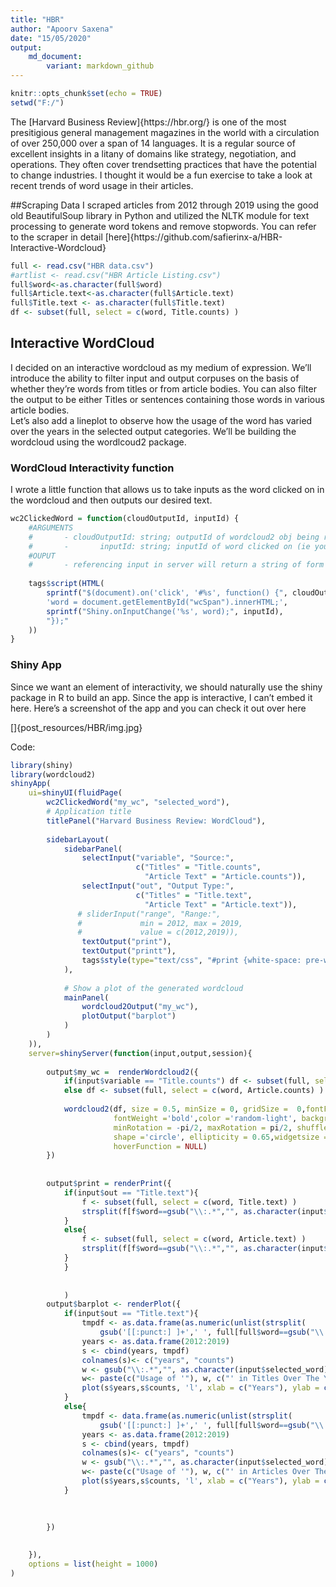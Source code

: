 ---
title: "HBR"
author: "Apoorv Saxena"
date: "15/05/2020"
output:
    md_document:
        variant: markdown_github
---

```{r setup, include=FALSE}
knitr::opts_chunk$set(echo = TRUE)
setwd("F:/")
```


The [Harvard Business Review]{https://hbr.org/} is one of the most presitigious general management magazines in the world with a circulation of over 250,000 over a span of 14 languages. It is a regular source of excellent insights in a litany of domains like strategy, negotiation, and operations. They often cover trendsetting practices that have the potential to change industries. I thought it would be a fun exercise to take a look at recent trends of word usage in their articles.

##Scraping Data
I scraped articles from 2012 through 2019 using the good old BeautifulSoup library in Python and utilized the NLTK module for text processing to generate word tokens and remove stopwords. You can refer to the scraper in detail [here]{https://github.com/safierinx-a/HBR-Interactive-Wordcloud}

```{r eval=FALSE}
full <- read.csv("HBR data.csv")
#artlist <- read.csv("HBR Article Listing.csv")
full$word<-as.character(full$word)
full$Article.text<-as.character(full$Article.text)
full$Title.text <- as.character(full$Title.text)
df <- subset(full, select = c(word, Title.counts) )
```


## Interactive WordCloud
I decided on an interactive wordcloud as my medium of expression. We'll introduce the ability to filter input and output corpuses on the basis of whether they're words from titles or from article bodies. You can also filter the output to be either Titles or sentences containing those words in various article bodies.  
Let's also add a lineplot to observe how the usage of the word has varied over the years in the selected output categories. We'll be building the wordcloud using the wordlcoud2 package.

### WordCloud Interactivity function
I wrote a little function that allows us to take inputs as the word clicked on in the wordcloud and then outputs our desired text. 

```{r eval=FALSE}
wc2ClickedWord = function(cloudOutputId, inputId) {
    #ARGUMENTS
    #       - cloudOutputId: string; outputId of wordcloud2 obj being rendered (should be identical to the value passed to wordcloud2Output)
    #       -       inputId: string; inputId of word clicked on (ie you will reference in server the word by input$inputId)
    #OUPUT
    #       - referencing input in server will return a string of form word:freq (same as hover info shown in wordcloud; ie 'super:32')
    
    tags$script(HTML(
        sprintf("$(document).on('click', '#%s', function() {", cloudOutputId),
        'word = document.getElementById("wcSpan").innerHTML;',
        sprintf("Shiny.onInputChange('%s', word);", inputId),
        "});"
    ))
}
```

### Shiny App
Since we want an element of interactivity, we should naturally use the shiny package in R to build an app. Since the app is interactive, I can't embed it here. Here's a screenshot of the app and you can check it out over [here]{}  

[]{post_resources/HBR/img.jpg}

Code:
```{r eval=FALSE}
library(shiny)
library(wordcloud2)
shinyApp(
    ui=shinyUI(fluidPage(
        wc2ClickedWord("my_wc", "selected_word"),
        # Application title
        titlePanel("Harvard Business Review: WordCloud"),
        
        sidebarLayout(
            sidebarPanel(
                selectInput("variable", "Source:",
                            c("Titles" = "Title.counts",
                              "Article Text" = "Article.counts")),
                selectInput("out", "Output Type:",
                            c("Titles" = "Title.text",
                              "Article Text" = "Article.text")),
               # sliderInput("range", "Range:",
               #             min = 2012, max = 2019,
               #             value = c(2012,2019)),
                textOutput("print"),
                textOutput("printt"),
                tags$style(type="text/css", "#print {white-space: pre-wrap;overflow-y:scroll; max-height: 200px;}")
            ),
            
            # Show a plot of the generated wordcloud
            mainPanel(
                wordcloud2Output("my_wc"),
                plotOutput("barplot")
            )
        )
    )),
    server=shinyServer(function(input,output,session){
        
        output$my_wc =  renderWordcloud2({
            if(input$variable == "Title.counts") df <- subset(full, select = c(word, Title.counts) )
            else df <- subset(full, select = c(word, Article.counts) )
            
            wordcloud2(df, size = 0.5, minSize = 0, gridSize =  0,fontFamily ='Segoe UI', 
                       fontWeight ='bold',color ='random-light', backgroundColor = "black",
                       minRotation = -pi/2, maxRotation = pi/2, shuffle = TRUE,rotateRatio = 0.4,
                       shape ='circle', ellipticity = 0.65,widgetsize = NULL, figPath = NULL,
                       hoverFunction = NULL) 
        })
        
        
        output$print = renderPrint({
            if(input$out == "Title.text"){
                f <- subset(full, select = c(word, Title.text) )
                strsplit(f[f$word==gsub("\\:.*","", as.character(input$selected_word)),]$Title.text, "\n")
            }
            else{
                f <- subset(full, select = c(word, Article.text) )
                strsplit(f[f$word==gsub("\\:.*","", as.character(input$selected_word)),]$Article.text, "\n")
            }
            }
            
            
            )
        output$barplot <- renderPlot({
            if(input$out == "Title.text"){
                tmpdf <- as.data.frame(as.numeric(unlist(strsplit(
                    gsub('[[:punct:] ]+',' ', full[full$word==gsub("\\:.*","", as.character(input$selected_word)),]$usage.in.titles), ' '))[2:9]))
                years <- as.data.frame(2012:2019)
                s <- cbind(years, tmpdf)
                colnames(s)<- c("years", "counts")
                w <- gsub("\\:.*","", as.character(input$selected_word))
                w<- paste(c("Usage of '"), w, c("' in Titles Over The Years"), sep = '')
                plot(s$years,s$counts, 'l', xlab = c("Years"), ylab = c("Frequency"), main = w)
            }
            else{
                tmpdf <- data.frame(as.numeric(unlist(strsplit(
                    gsub('[[:punct:] ]+',' ', full[full$word==gsub("\\:.*","", as.character(input$selected_word)),]$usage.in.articles), ' '))[2:9]))
                years <- as.data.frame(2012:2019)
                s <- cbind(years, tmpdf)
                colnames(s)<- c("years", "counts")
                w <- gsub("\\:.*","", as.character(input$selected_word))
                w<- paste(c("Usage of '"), w, c("' in Articles Over The Years"), sep = '')
                plot(s$years,s$counts, 'l', xlab = c("Years"), ylab = c("Frequency"), main = w)
            }
            

            
        })
        
        
    }),
    options = list(height = 1000)
)

```







